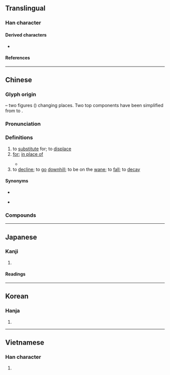 {{also|賛|暜}}
{{character info}}
==Translingual==
{{stroke order|strokes=12}}

===Han character===
{{Han char|rn=73|rad=曰|as=08|sn=12|four=55603|canj=QOA|ids=⿱㚘曰}}

====Derived characters====
* {{l|mul|[[僣]], [[簮]], [[譛]], [[鐟]], [[䣠]], [[䲋]], [[𠟆]], [[𠾱]], [[𡼫]], [[𢡚]], [[𣚽]], [[𤏖]], [[𥋋]], [[𦅦]], [[𦏋]], [[𦠛]], [[𦻘]], [[𨅕]], [[𩁀]], [[𩅮]], [[𩕗]], [[𩞲]], [[𪍲]], [[𪖽]]}} <!-- 潜 derived from 潛 -->

====References====
{{Han ref|kx=0503.040|dkj=14300|dj=0877.030|hdz=21515.080|uh=66FF}}

----

==Chinese==
{{zh-forms|alt=暜:original form (竝+曰),𤾕:historical variant,𤽽:historical variant}}

===Glyph origin===
{{Han etym}}
{{Han compound|竝|曰|ls=ic}} – two figures ({{lang|zh|竝}}) changing places. Two top components have been simplified from {{zh-l|*立}} to {{zh-l|*夫}}.

===Pronunciation===
{{zh-pron
|m=tì
|c=tai3
|g=ti3
|h=pfs=thai/thi
|j=ti3
|md=tá̤
|mn=qz,xm,zz,yl,tn,kh,tc:thè/qz,xm,lk,tp,km,mg,hc,tc:thòe/qz,tw,xm:thùi/qz,tw,xm:thoeh
|mn_note=thè - literary; thòe/thuì/thoeh - vernacular
|w=2thi
|mc=y
|oc=y
|ma=
|cat=v,prep
}}

===Definitions===
{{zh-hanzi}}

# to [[substitute]] for; to [[displace]]
# [[for]]; [[in place of]]
#: {{zh-x|他 替 我 去 了 趟 超市。|He went to the supermarket '''for''' me. [Originally, I was the person who should go to the supermarket]}}
#* {{zh-x|奴才 替 天下 百姓 感激 皇太后 恩典！|I, '''on behalf of''' the people throughout the world, [hereby] express my gratitude for the kindness of the empress dowager!|ref={{w|zh:苍穹之昴 (电视剧)|The Firmament of the Pleiades}}}}
# to [[decline]]; to [[go]] [[downhill]]; to be on the [[wane]]; to [[fall]]; to [[decay]]

====Synonyms====
* {{sense|to substitute}}
{{zh-syn-saurus|更換}}
* {{sense|to decline}}
{{zh-syn-saurus|衰敗}}

===Compounds===
{{zh-der|一替|一替一句|世代交替|交替|代替|代替品|代替物|代替財|倒替|冒名頂替|凌替|抽替|拉替身兒|捉生替死|接替|接替栽培|新舊交替|更替|替人|替代|替代作用|替代品|替代能源|替僧|替力|替另|替天行道|替子|替工|替手填腳|替換|替死鬼|替狗奪食|替班|替罪羊|替罪羔羊|替考|替聘|替補|替身|替身演員|替頭|替頭兒|槍替|淪替|演替|獻可替否|獻替可否|興替|衰替|輪替|進可替不|進可替否|陵替|隆替|零替|頂替|激素替代療法}}

{{zh-cat|Elementary}}

----

==Japanese==

===Kanji===
{{ja-kanji|grade=c|rs=曰08}}

# {{rfdef|ja|sort=曰08}}

====Readings====
{{ja-readings
|goon=たい
|kanon=てい
|kun=か-える<か-へる, か-わる<か-はる, すた-れる
}}

----

==Korean==

===Hanja===
{{ko-hanja|바꾸다|바꿀|체}}

# {{hanja form of|체|to [[change]]; [[switch]]}}

----

==Vietnamese==

===Han character===
{{vi-readings|rs=曰08|reading=thế}}

# {{rfdef|vi|sort=曰08}}

{{cln|vi|Han tu}}